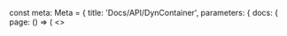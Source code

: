 
const meta: Meta = {
  title: 'Docs/API/DynContainer',
  parameters: {
    docs: {
      page: () => (
        <>
          <Title />
          <Subtitle>API Reference</Subtitle>
          <Description>DynContainer responsive širine, maxWidth i fluid mod.</Description>
          <Primary />
          <ArgsTable of={Types} />
          <Stories />
        </>
      )
    }
  }
}
